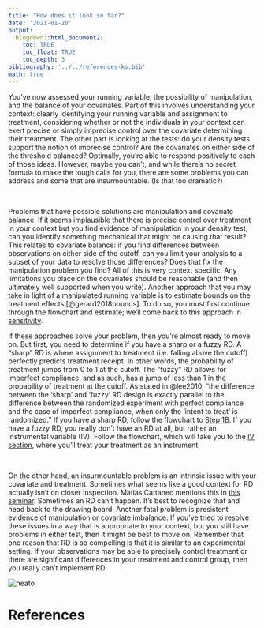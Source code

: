 ```yaml
---
title: "How does it look so far?"
date: '2021-01-20'
output: 
  blogdown::html_document2:
    toc: TRUE
    toc_float: TRUE
    toc_depth: 3
bibliography: '../../references-ks.bib'
math: true
---
```


You've now assessed your running variable, the possibility of manipulation, and the balance of your covariates.  Part of this involves understanding your context: clearly identifying your running variable and assignment to treatment, considering whether or not the individuals in your context can exert precise or simply imprecise control over the covariate determining their treatment. The other part is looking at the tests: do your density tests support the notion of imprecise control? Are the covariates on either side of the threshold balanced? Optimally, you're able to respond positively to each of those ideas.  However, maybe you can't, and while there's no secret formula to make the tough calls for you, there are some problems you can address and some that are insurmountable. (Is that too dramatic?)

&nbsp;

Problems that have possible solutions are manipulation and covariate balance.  If it seems implausible that there is precise control over treatment in your context but you find evidence of manipulation in your density test, can you identify something mechanical that might be causing that result? This relates to covariate balance: if you find differences between observations on either side of the cutoff, can you limit your analysis to a subset of your data to resolve those differences? Does that fix the manipulation problem you find?  All of this is very context specific.  Any limitations you place on the covariates should be reasonable (and then ultimately well supported when you write).  Another approach that you may take in light of a manipulated running variable is to estimate bounds on the treatment effects [@gerard2018bounds]. To do so, you must first  continue through the flowchart and estimate; we'll come back to this approach in [sensitivity](/rd/step2_sensitivity). 





If these approaches solve your problem, then you're almost ready to move on.  But first, you need to determine if you have a sharp or a fuzzy RD.  A "sharp" RD is where assignment to treatment (i.e. falling above the cutoff) perfectly predicts treatment receipt.  In other words, the probability of treatment jumps from 0 to 1 at the cutoff.  The "fuzzy" RD allows for imperfect compliance, and as such, has a jump of less than 1 in the probability of treatment at the cutoff.  As stated in @lee2010, "the difference between the 'sharp' and 'fuzzy' RD design is exactly parallel to the difference between the randomized experiment with perfect compliance and the case of imperfect compliance, when only the 'intent to treat' is randomized."  If you have a sharp RD, follow the flowchart to [Step 1B](/rd/step1b_overview).  If you have a fuzzy RD, you really don't have an RD at all, but rather an instrumental variable (IV).  Follow the flowchart, which will take you to the [IV section](/iv/problem), where you'll treat your treatment as an instrument. 

&nbsp;

On the other hand, an insurmountable problem is an intrinsic issue with your covariate and treatment.  Sometimes what seems like a good context for RD actually isn't on closer inspection.  Matias Cattaneo mentions this in [this seminar](https://www.chamberlainseminar.org/past-seminars/autumn-2020#h.41tsl12q6tcb). Sometimes an RD can't happen. It's best to recognize that and head back to the drawing board.  Another fatal problem is presistent evidence of manipulation or covariate imbalance.  If you've tried to resolve these issues in a way that is appropriate to your context, but you still have problems in either test, then it might be best to move on.  Remember that one reason that RD is so compelling is that it is similar to an experimental setting.  If your observations may be able to precisely control treatment or there are significant differences in your treatment and control group, then you really can't implement RD. 

<img src="https://media.giphy.com/media/5G98t8QjqBLK8/giphy.gif#center" alt="neato">

# References


